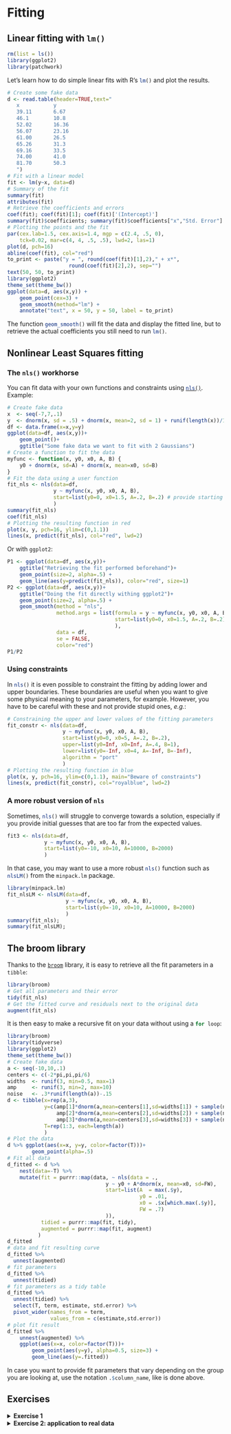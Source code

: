 # Fitting

## Linear fitting with `lm()`

```r
rm(list = ls())
library(ggplot2)
library(patchwork)
```

Let's learn how to do simple linear fits with R's `lm()`{.R} and plot the results.

```r
# Create some fake data
d <- read.table(header=TRUE,text="
   x           y
   39.11       6.67
   46.1        10.8
   52.02       16.36
   56.07       23.16
   61.00       26.5
   65.26       31.3
   69.16       33.5
   74.00       41.0
   81.70       50.3
   ")
# Fit with a linear model
fit <- lm(y~x, data=d)
# Summary of the fit
summary(fit)
attributes(fit)
# Retrieve the coefficients and errors
coef(fit); coef(fit)[1]; coef(fit)['(Intercept)']
summary(fit)$coefficients; summary(fit)$coefficients["x","Std. Error"]
# Plotting the points and the fit
par(cex.lab=1.5, cex.axis=1.4, mgp = c(2.4, .5, 0),
    tck=0.02, mar=c(4, 4, .5, .5), lwd=2, las=1)
plot(d, pch=16)
abline(coef(fit), col="red")
to_print <- paste("y = ", round(coef(fit)[1],2)," + x*",
                    round(coef(fit)[2],2), sep="")
text(50, 50, to_print)
library(ggplot2)
theme_set(theme_bw())
ggplot(data=d, aes(x,y)) + 
    geom_point(cex=3) +
    geom_smooth(method="lm") +
    annotate("text", x = 50, y = 50, label = to_print)
```

The function `geom_smooth()`{.R} will fit the data and display the fitted line, but to retrieve the actual coefficients you still need to run `lm()`{.R}.


## Nonlinear Least Squares fitting

### The `nls()` workhorse

You can fit data with your own functions and constraints using [`nls()`{.R}](https://www.rdocumentation.org/packages/stats/versions/3.6.2/topics/nls). Example:


```r
# Create fake data
x  <- seq(-7,7,.1)
y  <- dnorm(x, sd = .5) + dnorm(x, mean=2, sd = 1) + runif(length(x))/10
df <- data.frame(x=x,y=y)
ggplot(data=df, aes(x,y))+
    geom_point()+
    ggtitle("Some fake data we want to fit with 2 Gaussians")
# Create a function to fit the data
myfunc <- function(x, y0, x0, A, B) {
    y0 + dnorm(x, sd=A) + dnorm(x, mean=x0, sd=B)
}
# Fit the data using a user function
fit_nls <- nls(data=df,
               y ~ myfunc(x, y0, x0, A, B),
               start=list(y0=0, x0=1.5, A=.2, B=.2) # provide starting point
               )
summary(fit_nls)
coef(fit_nls)
# Plotting the resulting function in red
plot(x, y, pch=16, ylim=c(0,1.1))
lines(x, predict(fit_nls), col="red", lwd=2)
```

Or with `ggplot2`{.R}:

```r
P1 <- ggplot(data=df, aes(x,y))+
    ggtitle("Retrieving the fit performed beforehand")+
    geom_point(size=2, alpha=.5) +
    geom_line(aes(y=predict(fit_nls)), color="red", size=1)
P2 <- ggplot(data=df, aes(x,y))+
    ggtitle("Doing the fit directly withing ggplot2")+
    geom_point(size=2, alpha=.5) +
    geom_smooth(method = "nls", 
                method.args = list(formula = y ~ myfunc(x, y0, x0, A, B),
                                   start=list(y0=0, x0=1.5, A=.2, B=.2)
                                   ), 
                data = df,
                se = FALSE,
                color="red")
P1/P2
```

### Using constraints

In `nls()`{.R} it is even possible to constraint the fitting by adding lower and upper boundaries. These boundaries are useful when you want to give some physical meaning to your parameters, for example. However, you have to be careful with these and not provide stupid ones, *e.g.*:

```r
# Constraining the upper and lower values of the fitting parameters
fit_constr <- nls(data=df,
                  y ~ myfunc(x, y0, x0, A, B),
                  start=list(y0=0, x0=5, A=.2, B=.2),
                  upper=list(y0=Inf, x0=Inf, A=.4, B=1),
                  lower=list(y0=-Inf, x0=4, A=-Inf, B=-Inf),
                  algorithm = "port"
                  )
# Plotting the resulting function in blue
plot(x, y, pch=16, ylim=c(0,1.1), main="Beware of constraints")
lines(x, predict(fit_constr), col="royalblue", lwd=2)
```


### A more robust version of `nls`

Sometimes, `nls()`{.R} will struggle to converge towards a solution, especially if you provide initial guesses that are too far from the expected values.

```r
fit3 <- nls(data=df,
            y ~ myfunc(x, y0, x0, A, B),
            start=list(y0=-10, x0=10, A=10000, B=2000)
            )
```

In that case, you may want to use a more robust `nls()`{.R} function such as `nlsLM()`{.R} from the `minpack.lm`{.R} package.

```r
library(minpack.lm)
fit_nlsLM <- nlsLM(data=df,
                   y ~ myfunc(x, y0, x0, A, B),
                   start=list(y0=-10, x0=10, A=10000, B=2000)
                   )
summary(fit_nls);
summary(fit_nlsLM);
```


## The broom library


Thanks to the [`broom`](https://cran.r-project.org/web/packages/broom/vignettes/broom.html) library, it is easy to retrieve all the fit parameters in a `tibble`{.R}:

```r
library(broom)
# Get all parameters and their error
tidy(fit_nls)
# Get the fitted curve and residuals next to the original data
augment(fit_nls)
```

It is then easy to make a recursive fit on your data without using a `for loop`{.R}:

```r
library(broom)
library(tidyverse)
library(ggplot2)
theme_set(theme_bw())
# Create fake data
a <- seq(-10,10,.1)
centers <- c(-2*pi,pi,pi/6)
widths  <- runif(3, min=0.5, max=1)
amp     <- runif(3, min=2, max=10)
noise   <- .3*runif(length(a))-.15
d <- tibble(x=rep(a,3),
            y=c(amp[1]*dnorm(a,mean=centers[1],sd=widths[1]) + sample(noise),
                amp[2]*dnorm(a,mean=centers[2],sd=widths[2]) + sample(noise),
                amp[3]*dnorm(a,mean=centers[3],sd=widths[3]) + sample(noise)),
            T=rep(1:3, each=length(a))
            )
# Plot the data
d %>% ggplot(aes(x=x, y=y, color=factor(T)))+
        geom_point(alpha=.5)
# Fit all data
d_fitted <- d %>% 
    nest(data=-T) %>%
    mutate(fit = purrr::map(data, ~ nls(data = .,
                                y ~ y0 + A*dnorm(x, mean=x0, sd=FW), 
                                start=list(A  = max(.$y),
                                           y0 = .01, 
                                           x0 = .$x[which.max(.$y)], 
                                           FW = .7)
                                )),
           tidied = purrr::map(fit, tidy),
           augmented = purrr::map(fit, augment)
          )
d_fitted
# data and fit resulting curve
d_fitted %>% 
  unnest(augmented)
# fit parameters
d_fitted %>% 
  unnest(tidied)
# fit parameters as a tidy table
d_fitted %>% 
  unnest(tidied) %>% 
  select(T, term, estimate, std.error) %>% 
  pivot_wider(names_from = term, 
              values_from = c(estimate,std.error))
# plot fit result
d_fitted %>% 
    unnest(augmented) %>% 
    ggplot(aes(x=x, color=factor(T)))+
        geom_point(aes(y=y), alpha=0.5, size=3) + 
        geom_line(aes(y=.fitted))
```

In case you want to provide fit parameters that vary depending on the group you are looking at, use the notation `.$column_name`{.R}, like is done above.




## Exercises {#exo-fits}

<details>
    <summary>**Exercise 1**</summary>

- Load <a href="Data/exo_fit.txt" download target="_blank">exo_fit.txt</a> in a `data.frame`{.R}.
- Using `lm()`{.R} or `nls()`{.R} fit each column as a function of `x` and display the "experimental" data and the fit on the same graph.
    + Tip: Take a look at the function `dnorm()`{.R} to define a Gaussian

<!-- ```{r}
x <- seq(-10,10,.1)
y <- 4*x+6+runif(length(x))*5
z <- 100*dnorm(x, mean=2.1,sd=2)+runif(length(x)) -.5
w <- sin(x/1.5)+runif(length(x))/2 -.5/2
u <- sin(x/1.5)+x*.2+runif(length(x))/5 -.5/5
df <- data.frame(x=x, y=y, z=z, w=w, u=u)
write.table(df, "Data/exo_fit.txt", quote=FALSE, row.names=FALSE)
``` -->


</details>


<details>
    <summary>**Exercise 2: application to real data**</summary>

- Load the Raman spectrum <a href="Data/rubis_01.txt" download target="_blank">rubis_01.txt</a>, normalize it to [0,1] and plot it
- Define the Lorentzian function
- Guess grossly the initial parameters and plot the resulting curve as a blue dashed line
- Fit the data by a sum of 2 Lorentzians using `nls()`{.R}
- Add the result on the plot as a red line
- Add the 2 Lorentzian components as area-filled curves with `alpha=0.2`{.R} and two different colors


<details>
    <summary>Solution</summary>

```r
library(tidyverse)
# Load rubis_1.txt, normalize it to [0,1] and plot it
d <- read_table2("Data/rubis_01.txt", col_names=c("w", "Int"))
norm01 <- function(x) {(x-min(x))/(max(x)-min(x))}
d$Int_n <- norm01(d$Int)
P <- d %>%
    ggplot(aes(x=w, y=Int_n))+
        geom_point(alpha=0.5)
P
# Define the Lorentzian function
Lorentzian <- function(x, x0=0, FWHM=1){
    2/(pi*FWHM)/( 1 + ((x-x0)/(FWHM/2))^2 )
}
# Guess grossly the initial parameters and plot the resulting curve as a blue dashed line
P+geom_line(aes(y=.03 + 
                    3*Lorentzian(w, x0=3160, FWHM=10) +
                    7*Lorentzian(w, x0=3210, FWHM=10)),
            col="blue", lty=2)
# Fit the data by a sum of 2 Lorentzians using `nls`
fit <- nls(data=d, Int_n ~ y0 +
                    A1*Lorentzian(w,x1,FWHM1)+
                    A2*Lorentzian(w,x2,FWHM2), 
           start=list(y0=0.03,
                      x1=3160, FWHM1=10, A1=3,
                      x2=3200, FWHM2=10, A2=7)
           )
summary(fit)
# Add the result on the plot as a red line
P + geom_line(aes(y=.03 + 
                    3*Lorentzian(w, x0=3160, FWHM=10) +
                    7*Lorentzian(w, x0=3210, FWHM=10)),
            col="blue", lty=2)+
    geom_line(aes(y=predict(fit)), col="red")
# Add the 2 Lorentzian components as area-filled curves with `alpha=0.2` and two different colors
y0   <- coef(fit)['y0']
lor1 <- coef(fit)['A1']*Lorentzian(d$w,x0=coef(fit)['x1'],FWHM=coef(fit)['FWHM1'])
lor2 <- coef(fit)['A2']*Lorentzian(d$w,x0=coef(fit)['x2'],FWHM=coef(fit)['FWHM2'])
P + geom_line(aes(y=.03 + 
                    3*Lorentzian(w, x0=3160, FWHM=10) +
                    7*Lorentzian(w, x0=3210, FWHM=10)),
            col="blue", lty=2)+
    geom_line(aes(y=predict(fit)), col="red")+
    geom_area(aes(y=lor1), fill="royalblue", alpha=.2)+
    geom_area(aes(y=lor2), fill="orange", alpha=.2)
# Or, more compact:
# dd <- data.frame(d, ytot=lor1+lor2+y0,lor1=lor1+y0, lor2=lor2+y0)
# ggplot(data=dd, aes(x=w))+
#     labs(x="Raman Shift [1/cm]", y="Intensity [arb. units]")+
#     geom_point(aes(y=Int_n), alpha=.5)+
#     geom_line(aes(y=ytot), col="red")+
#     geom_area(aes(y=lor1), fill="royalblue", alpha=.2)+
#     geom_area(aes(y=lor2), fill="orange", alpha=.2)+
#     theme_bw()
```

</details>
</details>






<br>
<br>
<br>
<br>
<br>



